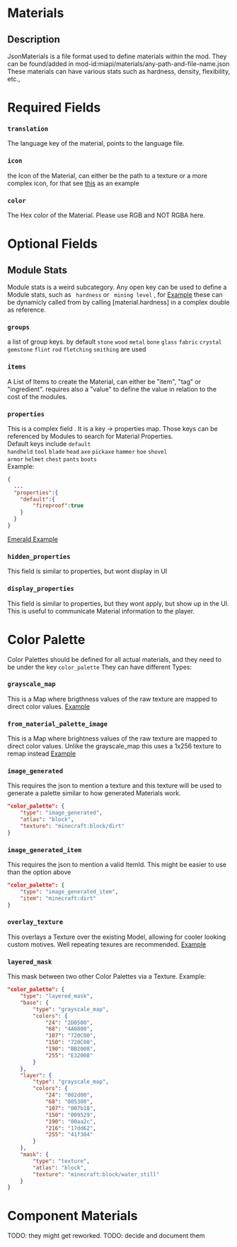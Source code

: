 # Materials

## Description

JsonMaterials is a file format used to define materials within the mod.They can be found/added in mod-id:miapi/materials/any-path-and-file-name.jsonThese materials can have various stats such as hardness, density, flexibility, etc.,# Required Fields### `translation`The language key of the material, points to the language file.### `icon`the Icon of the Material, can either be the path to a texture or a more complex icon, for that see [this](https://github.com/Truly-Modular/Modular-Item-API/blob/main/common/src/main/resources/data/miapi/materials/glass/black_glass.json#L4) as an example### `color`The Hex color of the Material. Please use RGB and NOT RGBA here.# Optional Fields## Module StatsModule stats is a weird subcategory.Any open key can be used to define a Module stats, such as ` hardness` or ` mining level` , for [Example](https://github.com/Truly-Modular/Modular-Item-API/blob/main/common/src/main/resources/data/miapi/materials/glass/black_glass.json#L4) these can be dynamicly called from by calling [material.hardness] in a complex double as reference.### `groups`a list of group keys. by default `stone` `wood` `metal` `bone` `glass` `fabric` `crystal` `gemstone` `flint` `rod` `fletching` `smithing` are used### `items`A List of Items to create the Material, can either be "item", "tag" or "ingredient". requires also a "value" to define the value in relation to the cost of the modules.### `properties`This is a complex field . It is a key -> properties map. Those keys can be referenced by Modules to search for Material Properties.  Default keys include `default`    `handheld` `tool` `blade`  `head`  `axe` `pickaxe` `hammer` `hoe` `shovel`  `armor` `helmet` `chest` `pants` `boots`  Example:  ```json{  ...  "properties":{    "default":{        "fireproof":true    }  }}```[Emerald Example](https://github.com/Truly-Modular/Modular-Item-API/blob/release/1.21-mojmaps/common/src/main/resources/data/miapi/miapi/materials/crystal/emerald.json)### `hidden_properties`This field is similar to properties, but wont display in UI### `display_properties`This field is similar to properties, but they wont apply, but show up in the UI. This is useful to communicate Material information to the player.# Color PaletteColor Palettes should be defined for all actual materials, and they need to be under the key `color_palette`They can have different Types:### `grayscale_map`This is a Map where brigthness values of the raw texture are mapped to direct color values. [Example](https://github.com/Truly-Modular/Modular-Item-API/blob/main/common/src/main/resources/data/miapi/materials/glass/black_glass.json#L17)### `from_material_palette_image`This is a Map where brightness values of the raw texture are mapped to direct color values. Unlike the grayscale_map this uses a 1x256 texture to remap instead [Example](https://github.com/Truly-Modular/Modular-Item-API/blob/main/common/src/main/resources/data/miapi/materials/stone/magma.json#L17)### `image_generated`This requires the json to mention a texture and this texture will be used to generate a palette similar to how generated Materials work.```json"color_palette": {    "type": "image_generated",    "atlas": "block",    "texture": "minecraft:block/dirt"}```### `image_generated_item`This requires the json to mention a valid ItemId. This might be easier to use than the option above```json"color_palette": {    "type": "image_generated_item",    "item": "minecraft:dirt"}```### `overlay_texture`This overlays a Texture over the existing Model, allowing for cooler looking custom motives. Well repeating texures are recommended. [Example](https://github.com/Truly-Modular/Modular-Item-API/blob/main/common/src/main/resources/data/miapi/materials/stone/sculk.json#L17)### `layered_mask`This mask between two other Color Palettes via a Texture. Example:```json"color_palette": {    "type": "layered_mask",    "base": {        "type": "grayscale_map",        "colors": {            "24": "2D0500",            "68": "4A0800",            "107": "720C00",            "150": "720C00",            "190": "BB2008",            "255": "E32008"        }    },    "layer": {        "type": "grayscale_map",        "colors": {            "24": "002d00",            "68": "005300",            "107": "007b18",            "150": "009529",            "190": "00aa2c",            "216": "17dd62",            "255": "41f384"        }    },    "mask": {        "type": "texture",        "atlas": "block",        "texture": "minecraft:block/water_still"    }}```# Component MaterialsTODO: they might get reworked.TODO: decide and document them


